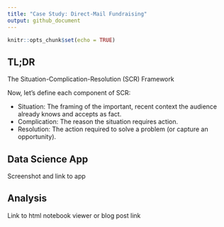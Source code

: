 ```yaml
---
title: "Case Study: Direct-Mail Fundraising"
output: github_document
---
```


```r
knitr::opts_chunk$set(echo = TRUE)
```

## TL;DR

The Situation-Complication-Resolution (SCR) Framework

Now, let’s define each component of SCR:

+ Situation: The framing of the important, recent context the audience already knows and accepts as fact.
+ Complication: The reason the situation requires action.
+ Resolution: The action required to solve a problem (or capture an opportunity).

## Data Science App

Screenshot and link to app

## Analysis

Link to html notebook viewer or blog post link

